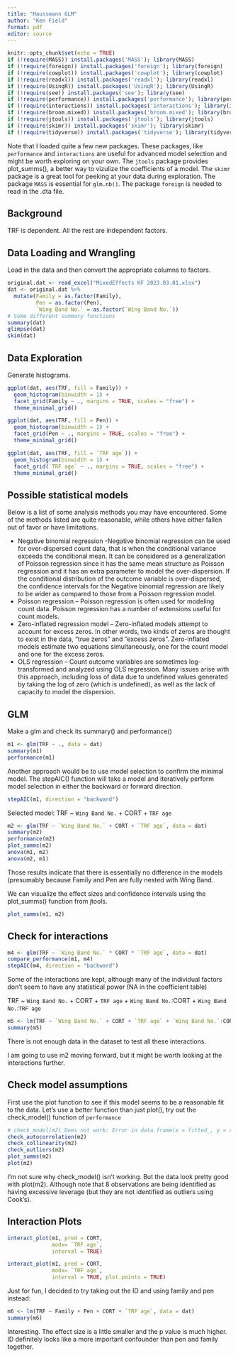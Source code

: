 ```yaml
---
title: "Haussmann GLM"
author: "Ken Field"
format: pdf
editor: source
---
```



```r
knitr::opts_chunk$set(echo = TRUE)
if (!require(MASS)) install.packages('MASS'); library(MASS)
if (!require(foreign)) install.packages('foreign'); library(foreign)
if (!require(cowplot)) install.packages('cowplot'); library(cowplot)
if (!require(readxl)) install.packages('readxl'); library(readxl)
if (!require(UsingR)) install.packages('UsingR'); library(UsingR)
if (!require(see)) install.packages('see'); library(see)
if (!require(performance)) install.packages('performance'); library(performance)
if (!require(interactions)) install.packages('interactions'); library(interactions)
if (!require(broom.mixed)) install.packages('broom.mixed'); library(broom.mixed) # needed by jtools
if (!require(jtools)) install.packages('jtools'); library(jtools)
if (!require(skimr)) install.packages('skimr'); library(skimr)
if (!require(tidyverse)) install.packages('tidyverse'); library(tidyverse)
```

Note that I loaded quite a few new packages. 
These packages, like `performance` and `interactions` are useful for advanced model selection and might be worth exploring on your own.
The `jtools` package provides plot_summs(), a better way to vizulize the coefficients of a model.
The `skimr` package is a great tool for peeking at your data during exploration.
The package `MASS` is essential for `glm.nb()`. 
The package `foreign` is needed to read in the .dta file.

## Background

TRF is dependent. All the rest are independent factors. 

## Data Loading and Wrangling

Load in the data and then convert the appropriate columns to factors.

```r
original.dat <- read_excel("MixedEffects KF 2023.03.01.xlsx")
dat <- original.dat %>%
  mutate(Family = as.factor(Family),
         Pen = as.factor(Pen),
         `Wing Band No.` = as.factor(`Wing Band No.`))
# Some different summary functions
summary(dat)
glimpse(dat)
skim(dat)
```

## Data Exploration

Generate histograms. 

```r
ggplot(dat, aes(TRF, fill = Family)) + 
  geom_histogram(binwidth = 1) + 
  facet_grid(Family ~ ., margins = TRUE, scales = "free") +
  theme_minimal_grid()
```

```r
ggplot(dat, aes(TRF, fill = Pen)) + 
  geom_histogram(binwidth = 1) + 
  facet_grid(Pen ~ ., margins = TRUE, scales = "free") +
  theme_minimal_grid()
```

```r
ggplot(dat, aes(TRF, fill = `TRF age`)) + 
  geom_histogram(binwidth = 1) + 
  facet_grid(`TRF age` ~ ., margins = TRUE, scales = "free") +
  theme_minimal_grid()
```

## Possible statistical models

Below is a list of some analysis methods you may have encountered. Some of the methods listed are quite reasonable, while others have either fallen out of favor or have limitations.

- Negative binomial regression -Negative binomial regression can be used for over-dispersed count data, that is when the conditional variance exceeds the conditional mean. It can be considered as a generalization of Poisson regression since it has the same mean structure as Poisson regression and it has an extra parameter to model the over-dispersion. If the conditional distribution of the outcome variable is over-dispersed, the confidence intervals for the Negative binomial regression are likely to be wider as compared to those from a Poisson regression model.
- Poisson regression – Poisson regression is often used for modeling count data. Poisson regression has a number of extensions useful for count models.
- Zero-inflated regression model – Zero-inflated models attempt to account for excess zeros. In other words, two kinds of zeros are thought to exist in the data, “true zeros” and “excess zeros”. Zero-inflated models estimate two equations simultaneously, one for the count model and one for the excess zeros.
- OLS regression – Count outcome variables are sometimes log-transformed and analyzed using OLS regression. Many issues arise with this approach, including loss of data due to undefined values generated by taking the log of zero (which is undefined), as well as the lack of capacity to model the dispersion.

## GLM

Make a glm and check its summary() and performance()

```r
m1 <- glm(TRF ~ ., data = dat)
summary(m1)
performance(m1)
```

Another approach would be to use model selection to confirm the minimal model. 
The stepAIC() function will take a model and iteratively perform model selection in either the backward or forward direction.

```r
stepAIC(m1, direction = "backward")
```

Selected model: TRF ~ `Wing Band No.` + CORT + `TRF age`


```r
m2 <- glm(TRF ~ `Wing Band No.` + CORT + `TRF age`, data = dat)
summary(m2)
performance(m2)
plot_summs(m2)
anova(m1, m2)
anova(m2, m1)
```

Those results indicate that there is essentially no difference in the models (presumably because Family and Pen are fully nested with Wing Band.

We can visualize the effect sizes and confidence intervals using the plot_summs() function from jtools.

```r
plot_summs(m1, m2)
```


## Check for interactions

```r
m4 <- glm(TRF ~ `Wing Band No.` * CORT * `TRF age`, data = dat)
compare_performance(m1, m4)
stepAIC(m4, direction = "backward")
```

Some of the interactions are kept, although many of the individual factors don't seem to have any statistical power (NA in the coefficient table) 

TRF ~ `Wing Band No.` + CORT + `TRF age` + `Wing Band No.`:CORT + `Wing Band No.`:`TRF age`

```r
m5 <- lm(TRF ~ `Wing Band No.` + CORT + `TRF age` + `Wing Band No.`:CORT + `Wing Band No.`:`TRF age`, data = dat)
summary(m5)
```

There is not enough data in the dataset to test all these interactions.

I am going to use m2 moving forward, but it might be worth looking at the interactions further.

## Check model assumptions

First use the plot function to see if this model seems to be a reasonable fit to the data.
Let's use a better function than just plot(), try out the check_model() function of `performance`

```r
# check_model(m2) Does not work: Error in data.frame(x = fitted_, y = res_) : arguments imply differing number of rows: 54, 46
check_autocorrelation(m2)
check_collinearity(m2)
check_outliers(m2)
plot_summs(m2)
plot(m2)
```

I'm not sure why check_model() isn't working. But the data look pretty good with plot(m2).
Although note that 8 observations are being identified as having excessive leverage (but they are not identified as outliers using Cook's).


## Interaction Plots

```r
interact_plot(m1, pred = CORT,
              modx= `TRF age`, 
              interval = TRUE)
```
```r
interact_plot(m1, pred = CORT,
              modx= `TRF age`, 
              interval = TRUE, plot.points = TRUE)
```

Just for fun, I decided to try taking out the ID and using family and pen instead:

```r
m6 <- lm(TRF ~ Family + Pen + CORT + `TRF age`, data = dat)
summary(m6)
```

Interesting. 
The effect size is a little smaller and the p value is much higher. 
ID definitely looks like a more important confounder than pen and family together.
